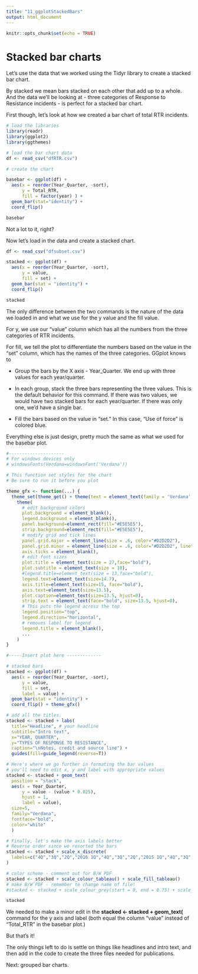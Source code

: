 ```yaml
---
title: "11_ggplotStackedBars"
output: html_document
---
```


```r
knitr::opts_chunk$set(echo = TRUE)
```

# Stacked bar charts

Let's use the data that we worked using the Tidyr library to create a stacked bar chart. 

By stacked we mean bars stacked on each other that add up to a whole. And the data we'll be looking at - three categories of Response to Resistance incidents - is perfect for a stacked bar chart.

First though, let's look at how we created a bar chart of total RTR incidents.

```r

# load the libraries 
library(readr)
library(ggplot2)
library(ggthemes)

# load the bar chart data
df <- read_csv("dfRTR.csv")

# create the chart

basebar <- ggplot(df) +
  aes(x = reorder(Year_Quarter, -sort), 
      y = Total_RTR, 
      fill = factor(year) ) +
  geom_bar(stat="identity") + 
  coord_flip()

basebar

```

Not a lot to it, right?

Now let's load in the data and create a stacked chart.

```r

df <- read_csv("dfsubset.csv")

stacked <- ggplot(df) + 
  aes(x = reorder(Year_Quarter, -sort), 
      y = value, 
      fill = set) + 
  geom_bar(stat = "identity") + 
  coord_flip()

stacked

```

The only difference between the two commands is the nature of the data we loaded in and what we use for the y value and the fill value.

For y, we use our "value" column which has all the numbers from the three categories of RTR incidents.

For fill, we tell the plot to differentiate the numbers based on the value in the "set" column, which has the names of the three categories. GGplot knows to 

* Group the bars by the X axis - Year_Quarter. We end up with three values for each year/quarter.

* In each group, stack the three bars representing the three values. This is the default behavior for this command. If there was two values, we would have two stacked bars for each year/quarter. If there was only one, we'd have a single bar.

* Fill the bars based on the value in "set." In this case, "Use of force" is colored blue.

Everything else is just design, pretty much the same as what we used for the basebar plot.

```r

#---------------------
# For windows devices only
# windowsFonts(Verdana=windowsFont('Verdana'))

# This function set styles for the chart
# Be sure to run it before you plot

theme_gfx <- function(...) {
  theme_set(theme_get() + theme(text = element_text(family = 'Verdana', size= 12, lineheight=0.9))) + 
    theme(
      # edit background colors
      plot.background = element_blank(),
      legend.background = element_blank(),
      panel.background=element_rect(fill="#E5E5E5"),
      strip.background=element_rect(fill="#E5E5E5"),
      # modify grid and tick lines
      panel.grid.major = element_line(size = .6, color="#D2D2D2"),
      panel.grid.minor = element_line(size = .6, color="#D2D2D2", linetype = "dashed"),
      axis.ticks = element_blank(),
      # edit font sizes
      plot.title = element_text(size = 27,face="bold"),
      plot.subtitle = element_text(size = 18),
      #legend.title=element_text(size = 13,face="bold"),
      legend.text=element_text(size=14.7),
      axis.title=element_text(size=15, face="bold"),
      axis.text=element_text(size=13.5),
      plot.caption=element_text(size=13.5, hjust=0),
      strip.text = element_text(face="bold", size=13.5, hjust=0),
      # This puts the legend across the top
      legend.position="top", 
      legend.direction="horizontal",
      # removes label for legend
      legend.title = element_blank(),
      ...
    )
}

#-----Insert plot here -------------

# stacked bars
stacked <- ggplot(df) + 
  aes(x = reorder(Year_Quarter, -sort), 
      y = value, 
      fill = set, 
      label = value) + 
  geom_bar(stat = "identity") + 
  coord_flip() + theme_gfx()

# add all the titles.
stacked <- stacked + labs(
  title="Headline", # your headline
  subtitle="Intro text",
  x="YEAR, QUARTER", 
  y="TYPES OF RESPONSE TO RESISTANCE",
  caption="\nNotes, credit and source line") +
  guides(fill=guide_legend(reverse=T))

# Here's where we go further in formating the bar values
# you'll need to edit x, y and label with appropriate values
stacked <- stacked + geom_text(
  position = "stack", 
  aes(x = Year_Quarter, 
      y = value - (value * 0.025), 
      hjust = 1,
      label = value),
  size=5,
  family="Verdana",
  fontface="bold",
  color="white"
  )

# Finally, let's make the axis labels better
# Reverse order since we resorted the bars
stacked <- stacked + scale_x_discrete(
  labels=c("4Q","3Q","2Q","2016 1Q","4Q","3Q","2Q","2015 1Q","4Q","3Q","2Q","2014 1Q")
)

# color scheme - comment out for B/W PDF
stacked <- stacked + scale_colour_tableau() + scale_fill_tableau()
# make B/W PDF - remember to change name of file!
#stacked <- stacked + scale_colour_grey(start = 0, end = 0.75) + scale_fill_grey(start = 0, end = 0.75)

stacked

```

We needed to make a minor edit in the __stacked <- stacked + geom_text(__ command for the y axis and label (both equal the column "value" instead of "Total_RTR" in the basebar plot.)

But that's it!

The only things left to do is settle on things like headlines and intro text, and then add in the code to create the three files needed for publications.

Next: grouped bar charts.

